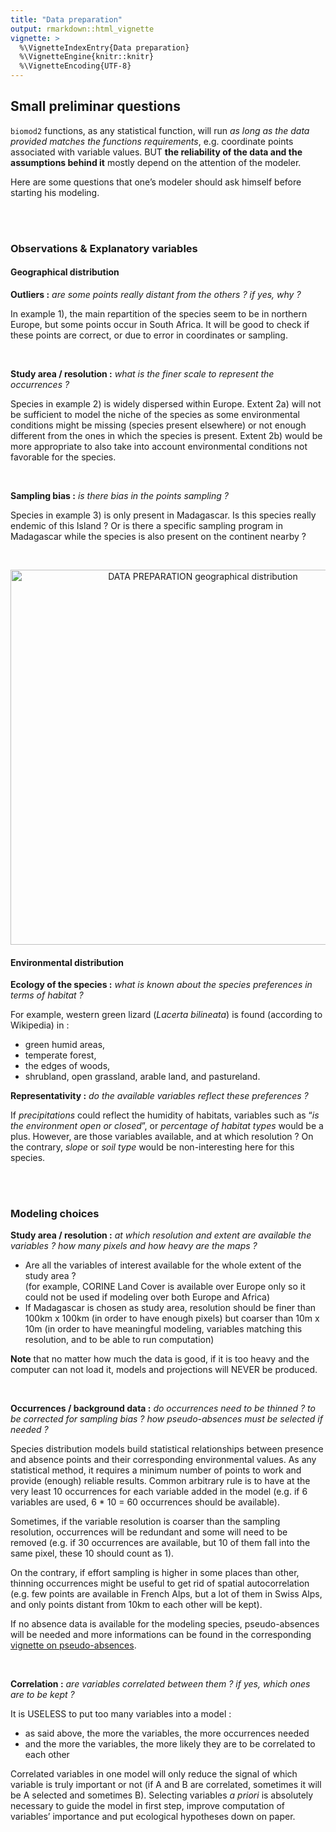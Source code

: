 ```yaml
---
title: "Data preparation"
output: rmarkdown::html_vignette
vignette: >
  %\VignetteIndexEntry{Data preparation}
  %\VignetteEngine{knitr::knitr}
  %\VignetteEncoding{UTF-8}
---
```


<link rel="stylesheet" href="https://cdnjs.cloudflare.com/ajax/libs/font-awesome/6.0.0/css/all.min.css" />


## <i class="fa-solid fa-circle-question"></i> Small preliminar questions

`biomod2` functions, as any statistical function, will run *as long as the data provided matches the functions requirements*, e.g. coordinate points associated with variable values.
BUT **the reliability of the data and the assumptions behind it** mostly depend on the attention of the modeler.

Here are some questions that one's modeler should ask himself before starting his modeling.


<br/><br/>


### <i class="fa-solid fa-eye"></i> Observations & Explanatory variables

#### <i class="fa-solid fa-location-dot"></i> Geographical distribution


<!-- library(terra) -->
<!-- library(plotrix) -->

<!-- # load environment -->
<!-- data("bioclim_current") -->
<!-- myExpl.real <- rast(bioclim_current) -->
<!-- myExpl.crop <- crop(myExpl.real, ext(c(-20, 50, -40, 80))) -->
<!-- myMap <- myExpl.crop[[1]] -->

<!-- # load occurrences -->
<!-- data("DataSpecies") -->

<!-- png("vignettes/pictures/dataPreparation_plot1.png", width = 800, height = 300) -->
<!-- par(mfrow = c(1, 4)) -->

<!-- # case1 : outliers -->
<!-- plot(myMap, asp = 1, legend = FALSE, axes = FALSE) -->
<!-- points(DataSpecies[which(DataSpecies$GuloGulo == 1), 1:2], pch = 18) -->
<!-- points(DataSpecies[which(DataSpecies$ConnochaetesGnou == 1), 1:2], pch = 18) -->
<!-- draw.circle(x = 27, y = -30, radius = 10, border = 'red', lwd = 2) -->
<!-- text(x = -15, y = -30, labels = "1)", cex = 2) -->

<!-- # case2 : study area -->
<!-- myMap_bis <- myMap -->
<!-- myMap_bis[cellFromRowColCombine(myMap, rowFromY(myMap, 10):nrow(myMap), 1:ncol(myMap))] <- NA -->
<!-- plot(myMap_bis, asp = 1, legend = FALSE, axes = FALSE) -->
<!-- points(DataSpecies[which(DataSpecies$VulpesVulpes == 1), 1:2], pch = 18) -->
<!-- text(x = -15, y = -30, labels = "2a)", cex = 2) -->

<!-- plot(myMap, asp = 1, legend = FALSE, axes = FALSE) -->
<!-- points(DataSpecies[which(DataSpecies$VulpesVulpes == 1), 1:2], pch = 18) -->
<!-- text(x = -15, y = -30, labels = "2b)", cex = 2) -->

<!-- # case3 : sampling bias -->
<!-- plot(myMap, asp = 1, legend = FALSE, axes = FALSE) -->
<!-- points(DataSpecies[which(DataSpecies$TenrecEcaudatus == 1), 1:2], pch = 18) -->
<!-- text(x = -15, y = -30, labels = "3)", cex = 2) -->
<!-- dev.off() -->


**Outliers :** *are some points really distant from the others ? if yes, why ?*

In example 1), the main repartition of the species seem to be in northern Europe, but some points occur in South Africa. It will be good to check if these points are correct, or due to error in coordinates or sampling.

<br/>


**Study area / resolution :** *what is the finer scale to represent the occurrences ?*

Species in example 2) is widely dispersed within Europe. Extent 2a) will not be sufficient to model the niche of the species as some environmental conditions might be missing (species present elsewhere) or not enough different from the ones in which the species is present. Extent 2b) would be more appropriate to also take into account environmental conditions not favorable for the species.

<br/>

**Sampling bias :** *is there bias in the points sampling ?*

Species in example 3) is only present in Madagascar. Is this species really endemic of this Island ? Or is there a specific sampling program in Madagascar while the species is also present on the continent nearby ?

</br>


<div style="text-align:center;">
<p><img src="pictures/dataPreparation_plot1.png" alt="DATA PREPARATION geographical distribution" style="width:600px;"></p>
</div>




#### <i class="fa-solid fa-map"></i> Environmental distribution

**Ecology of the species :** *what is known about the species preferences in terms of habitat ?*

For example, western green lizard (*Lacerta bilineata*) is found (according to Wikipedia) in :

- green humid areas,
- temperate forest,
- the edges of woods,
- shrubland, open grassland, arable land, and pastureland.

**Representativity :** *do the available variables reflect these preferences ?*

If *precipitations* could reflect the humidity of habitats, variables such as "*is the environment open or closed*", or *percentage of habitat types* would be a plus. However, are those variables available, and at which resolution ? On the contrary, *slope* or *soil type* would be non-interesting here for this species.

<br/><br/>

### <i class="fa-solid fa-route"></i> Modeling choices

**Study area / resolution :** *at which resolution and extent are available the variables ? how many pixels and how heavy are the maps ?*

- Are all the variables of interest available for the whole extent of the study area ? <br/> (for example, CORINE Land Cover is available over Europe only so it could not be used if modeling over both Europe and Africa)
- If Madagascar is chosen as study area, resolution should be finer than 100km x 100km (in order to have enough pixels) but coarser than 10m x 10m (in order to have meaningful modeling, variables matching this resolution, and to be able to run computation)

**Note** that no matter how much the data is good, if it is too heavy and the computer can not load it, models and projections will NEVER be produced.

<br/>

**Occurrences / background data :** *do occurrences need to be thinned ? to be corrected for sampling bias ? how pseudo-absences must be selected if needed ?*

Species distribution models build statistical relationships between presence and absence points and their corresponding environmental values. As any statistical method, it requires a minimum number of points to work and provide (enough) reliable results. Common arbitrary rule is to have at the very least 10 occurrences for each variable added in the model (e.g. if 6 variables are used, 6 * 10 = 60 occurrences should be available).

Sometimes, if the variable resolution is coarser than the sampling resolution, occurrences will be redundant and some will need to be removed (e.g. if 30 occurrences are available, but 10 of them fall into the same pixel, these 10 should count as 1).

On the contrary, if effort sampling is higher in some places than other, thinning occurrences might be useful to get rid of spatial autocorrelation (e.g. few points are available in French Alps, but a lot of them in Swiss Alps, and only points distant from 10km to each other will be kept).

If no absence data is available for the modeling species, pseudo-absences will be needed and more informations can be found in the corresponding [vignette on pseudo-absences](vignette_pseudoAbsences.html).

<br/>

**Correlation :** *are variables correlated between them ? if yes, which ones are to be kept ?*

It is USELESS to put too many variables into a model :

- as said above, the more the variables, the more occurrences needed
- and the more the variables, the more likely they are to be correlated to each other

Correlated variables in one model will only reduce the signal of which variable is truly important or not (if A and B are correlated, sometimes it will be A selected and sometimes B).
Selecting variables *a priori* is absolutely necessary to guide the model in first step, improve computation of variables' importance and put ecological hypotheses down on paper.
